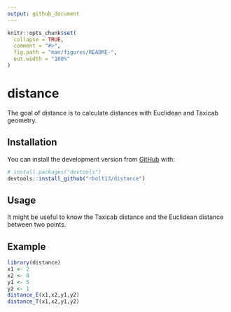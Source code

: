 ```yaml
---
output: github_document
---
```


<!-- README.md is generated from README.Rmd. Please edit that file -->

```r
knitr::opts_chunk$set(
  collapse = TRUE,
  comment = "#>",
  fig.path = "man/figures/README-",
  out.width = "100%"
)
```

# distance

<!-- badges: start -->
<!-- badges: end -->

The goal of distance is to calculate distances with Euclidean and Taxicab geometry. 

## Installation

You can install the development version from [GitHub](https://github.com/) with:

``` r
# install.packages("devtools")
devtools::install_github("rbolt13/distance")
```

## Usage 

It might be useful to know the Taxicab distance and the Euclidean distance between two points.

## Example

```r
library(distance)
x1 <- 2
x2 <- 8
y1 <- 5
y2 <- 1
distance_E(x1,x2,y1,y2)
distance_T(x1,x2,y1,y2)
```

